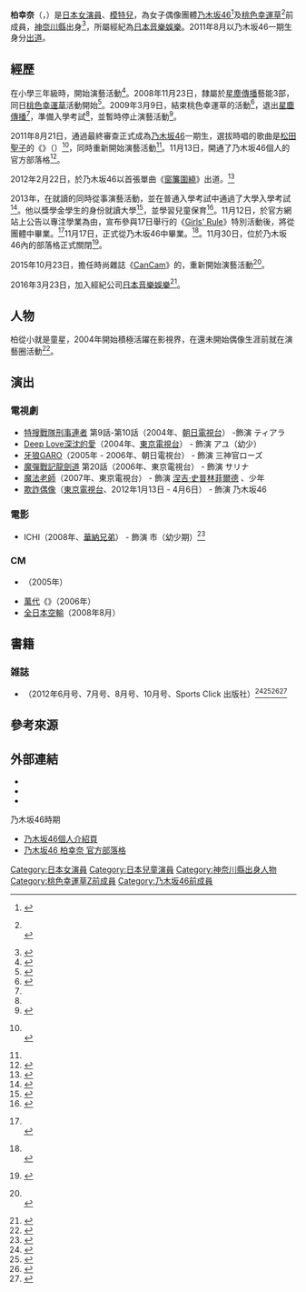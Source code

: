 {{藝人
|姓名 = 柏幸奈
|類型 = 女藝人
|外文名 = 柏 幸奈<br>（しわ ゆきな）
|外文 = ja
|羅馬拼音 = Kashiwa Yukina
|暱稱 = Yukina（{{lang|ja|ゆっきーな}}）
|國籍 = {{JPN}}
|出生日期 = {{Birth date and age|1994|8|12}}
|出生地點 = {{JPN}}[[神奈川县|神奈川县]]
|職業 = [[演員|演員]]、[[模特兒|模特兒]]
|語言 = [[日語|日語]]
|出道日期 = 2004年（藝人出道）<br>2011年8月21日（[[乃木坂46|乃木坂46]]身分）
|出道作 = 《[[窗簾圍繞|窗簾圍繞]]》
|活躍年代 = 2004年－至今
|經紀公司 = [[星塵傳播|星塵傳播]]（2008年－2009年）<br>乃木坂46合同會社（2011年－2013年）<br>[[日本音樂娛樂|日本音樂娛樂]]（2015年－至今）
|網站 = [https://www.japanmusic.jp/talent/yukinakashiwa/ 經紀公司個人介紹頁]
|相關團體 = [[桃色幸運草|桃色幸運草]]（2008年－2009年）<br>[[乃木坂46|乃木坂46]]（2011年－2013年）
| module = 
{{Infobox Sakamichi-series member
|embed = yes 
|血型 = B型<ref name="nogizaka46memberdetail"/>
|身高 = {{height|m=1.60}}<ref name="nogizaka46memberdetail"/>
|出道日期 = 2011年8月21日
|畢業日期 = 2013年11月17日
|加入時期 = 乃木坂46第1期
|唱片公司 = N46Div. / [[Sony_Music_Records|Sony Music Records]]
|經紀公司 = 乃木坂46合同會社
|畢業前所屬團體 = 乃木坂46
|官方網站 = https://web.archive.org/web/20131127064124/http://www.nogizaka46.com/member/detail/kashiwayukina.php 乃木坂46個人介紹頁 
}}
|module2 = 
{{Infobox name module
|embed = yes
|japanese    = 柏 幸奈
|kana        = かしわ ゆきな
|romaji      = Kashiwa Yukina
}}
}}

'''柏幸奈'''（{{jpn|j=柏 幸奈|hg=かしわ ゆきな|rm=Kashiwa Yukina|f=y}}，{{bd|1994年|8月12日|catIdx=Kashiwa Yukina}}）是[[日本|日本]][[女演員|女演員]]、[[模特兒|模特兒]]，為女子偶像團體[[乃木坂46|乃木坂46]]<ref name="nogizaka46memberdetail">{{cite web|url=https://web.archive.org/web/20131127064124/http://www.nogizaka46.com/member/detail/kashiwayukina.php|title=柏 幸奈｜メンバー紹介|date=|accessdate=2013-11-27|publisher=乃木坂46公式サイト|deadurl=yes|archiveurl=https://web.archive.org/web/20131127064124/http://www.nogizaka46.com/member/detail/kashiwayukina.php|archivedate=2013-11-27}}</ref>及[[桃色幸運草|桃色幸運草]]<ref name="towerrecords">{{cite news|url=http://tower.jp/article/news/2011/08/22/81488|title=AKB48の公式ライバル、乃木坂46のメンバー決定! 元ももクロ柏らも参加|newspaper=TOWER RECORDS ONLINE|publisher=タワーレコード|date=2011-08-22|accessdate=2013-04-12|archive-date=2013-11-13|archive-url=https://web.archive.org/web/20131113120742/http://tower.jp/article/news/2011/08/22/81488|dead-url=no}}<br />{{cite web|archiveurl=https://web.archive.org/web/20081231205436/http://ameblo.jp/schoolgirls/theme-10009134524.html|archivedate=2008-12-31|title=「マスクマンの正体は…」|author=柏幸奈|work=3年B組School girl BLOG|url=http://ameblo.jp/schoolgirls/theme-10009134524.html|date=2008-11-25|accessdate=2013-04-01|publisher=CyberAgent|dead-url=no}}</ref>前成員，[[神奈川縣|神奈川縣]]出身<ref name="f">{{Cite book|year=2011|date=2011-12-26|title=FLASHスペシャル|volume=2012年新春号|publisher=光文社|chapter=乃木坂46完全名鑑2012|asin=B006NSVZUW}}</ref>，所屬經紀為[[日本音樂娛樂|日本音樂娛樂]]。2011年8月以乃木坂46一期生身分[[出道|出道]]。

==經歷==
在小學三年級時，開始演藝活動<ref name="or">{{Cite interview|subject=柏幸奈|interviewer=|title=乃木坂46『AKB48の公式ライバルって!? 気になる☆メンバーを全員紹介』|url=http://www.oricon.co.jp/music/special/2011/nogizaka461102/21/6/|program=ORICON STYLE|date=2011-11-02|accessdate=2012-01-14|archiveurl=https://web.archive.org/web/20120114183716/http://www.oricon.co.jp/music/special/2011/nogizaka461102/21/6/|archivedate=2012-01-14}}</ref>。2008年11月23日，隸屬於[[星塵傳播|星塵傳播]]藝能3部，同日[[桃色幸運草|桃色幸運草]]活動開始<ref name="3b">{{cite web|archiveurl=https://web.archive.org/web/20081224060957/http://official.stardust.co.jp/section3/momokuro/index.html|title=新曲・新メンバー! (2008.11.25)|date=2008-11-25|publisher=ももいろクローバー -スターダストプロモーション 3Bジュニア|url=http://official.stardust.co.jp/section3/momokuro/index.html|archivedate=2008-12-24|accessdate=2013-04-01|dead-url=no}}</ref>。2009年3月9日，結束桃色幸運草的活動<ref>{{cite web|archiveurl=https://web.archive.org/web/20090327114008/http://official.stardust.co.jp/section3/momokuro/|title=ももいろクローバー - スターダストプロモーション 3Bジュニア|publisher=スターダストプロモーション|url=http://official.stardust.co.jp/section3/momokuro/|archivedate=2009-03-27|date=2009-03-10|accessdate=2013-04-01|dead-url=no}}</ref>，退出[[星塵傳播|星塵傳播]]<ref name="3b" />，準備入學考試<ref name="s" />，並暫時停止演藝活動<ref name="s">{{Cite book|year=2011|date=2011-09-26|title=週刊プレイボーイ|volume=2011年10月10日号|publisher=光文社|chapter=乃木坂46学園入学案内!-顔と名前を覚えてねカタログ|asin=B007ZR9GUG|page=146}}</ref>。

2011年8月21日，通過最終審查正式成為[[乃木坂46|乃木坂46]]一期生，選拔時唱的歌曲是[[松田聖子|松田聖子]]的《{{link-ja|夏之門|夏の扉}}》（{{lang|ja|このままで}}）<ref>{{Cite news|language=ja|script-title=ja:「乃木坂46」なりたい人集まれ〜公募開始|newspaper=nikkansports.com|date=2011-06-29|url=http://www.nikkansports.com/entertainment/news/p-et-tp0-20110629-797108.html|accessdate=2016-07-19|publisher=日刊スポーツ新聞社|archive-date=2016-03-03|archive-url=https://web.archive.org/web/20160303200036/http://www.nikkansports.com/entertainment/news/p-et-tp0-20110629-797108.html|dead-url=no}}<br />{{Cite news|url=http://www.scramble-egg.com/artist/event11/nogizaka46_02.htm|language=ja|script-title=ja:「乃木坂46」最終オーディション取材レポート(2)【合格者一覧(前半)】|newspaper=スクランブルエッグ on the Web|publisher=スクランブルエッグ|date=2011-08-22|accessdate=2016-07-19|archive-date=2013-05-19|archive-url=https://web.archive.org/web/20130519191720/http://www.scramble-egg.com/artist/event11/nogizaka46_02.htm|dead-url=no}}</ref>，同時重新開始演藝活動<ref name="s" />。11月13日，開通了乃木坂46個人的官方部落格<ref name="m">{{Cite web|author=柏幸奈|url=http://blog.nogizaka46.com/yukina.kashiwa/2011/11/000415.php|title=もちもち参上◎|work=乃木坂46 柏幸奈 公式ブログ|publisher=乃木坂46LLC|date=2011-11-13|accessdate=2013-03-18|archiveurl=https://web.archive.org/web/20130404083743/http://blog.nogizaka46.com/yukina.kashiwa/2011/11/000415.php|archivedate=2013-04-04}}</ref>。

2012年2月22日，於乃木坂46以首張單曲《[[窗簾圍繞|窗簾圍繞]]》出道。<ref>{{Cite news|url=http://thetv.jp/news_detail/26866/|language=ja|script-title=ja:乃木坂46・白石麻衣の“愛の言葉”を聴きに銀座へ!|newspaper=webザテレビジョン|publisher=角川マガジンズ|date=2011-12-21|accessdate=2016-07-19|archive-date=2016-08-10|archive-url=https://web.archive.org/web/20160810071429/http://thetv.jp/news_detail/26866/|dead-url=no}}</ref>

2013年，在就讀{{lj|預備校|予備校}}的同時從事演藝活動，並在普通入學考試中通過了大學入學考試<ref name="n">{{Cite book|author=川しまゆうこ|author2=辰巳ちえ|author3=大江麻貴|author4=東島あい|year=2013|date=2013-10-22|title=乃木坂派|publisher=双葉社|isbn=978-4-575-30587-6|page=155|chapter=INTERVIEW}}</ref>。他以獎學金學生的身份就讀大學<ref>{{Cite news|url=http://www.daily.co.jp/gossip/2013/11/13/0006493085.shtml|title=柏幸奈と宮澤成良が乃木坂46卒業へ|newspaper=デイリースポーツ online|publisher=デイリースポーツ|date=2013-11-13|accessdate=2013-11-13|archive-date=2021-07-22|archive-url=https://web.archive.org/web/20210722071955/https://www.daily.co.jp/gossip/2013/11/13/0006493085.shtml|dead-url=no}}</ref>，並學習兒童保育<ref>{{Cite web|url=https://twitter.com/y_k812/status/729315672354758656|title=Happy Mother's Day 大学で保育の勉強をしてから、改めて女手一つで育てる事がどんなに大変だったことかわかった気がします。普段なかなか感謝の言葉は言えていませんが、本当にいつもありがとうお母さん|accessdate=2016-05-08|author=柏幸奈|date=2016-05-08|work=y_k812|publisher=Twitter}}</ref>。11月12日，於官方網站上公告以專注學業為由，宣布參與17日舉行的《[[Girls'_Rule|Girls' Rule]]》特別活動後，將從團體中畢業。<ref>{{cite web|url=https://www.nogizaka46.com/news/2013/11/post-198.php|title=柏 幸奈、宮澤 成良:卒業のお知らせ|work=乃木坂46公式サイト|publisher=乃木坂46運営委員会|date=2013-11-12|accessdate=2013-11-12|archive-date=2021-04-22|archive-url=https://web.archive.org/web/20210422135215/http://www.nogizaka46.com/news/2013/11/post-198.php|dead-url=no}}<br />{{cite news|url=http://mdpr.jp/news/detail/1298023|title=乃木坂46メンバー、「楽しさを感じられなくなった」過去ももクロで活動|newspaper=モデルプレス|publisher=ネットネイティブ|date=2013-11-13|accessdate=2013-11-13|archive-date=2019-06-10|archive-url=https://web.archive.org/web/20190610051854/https://mdpr.jp/news/detail/1298023|dead-url=no}}</ref>11月17日，正式從乃木坂46中畢業。<ref>{{cite news|url=http://www.tokyo-sports.co.jp/entame/entertainment/204186/|title=乃木坂卒業! 柏幸奈の今後は「教師」|newspaper=東スポＷeb|publisher=東京スポーツ新聞社|date=2013-11-14|accessdate=2013-11-14|archive-date=2016-10-27|archive-url=https://web.archive.org/web/20161027192330/http://www.tokyo-sports.co.jp/entame/entertainment/204186/|dead-url=no}}<br />{{cite news|url=http://natalie.mu/music/news/103765|title=乃木坂46柏幸奈&宮澤成良、イベントでファンに卒業の挨拶|newspaper=ナタリー|publisher=ナターシャ|date=2013-11-17|accessdate=2013-11-17|archive-date=2021-07-23|archive-url=https://web.archive.org/web/20210723151413/https://natalie.mu/music/news/103765|dead-url=no}}</ref>。11月30日，位於乃木坂46內的部落格正式關閉<ref>{{Cite web|url=https://www.nogizaka46.com/news/2013/11/post-200.php|title=【お知らせ】柏 幸奈、宮澤 成良 卒業に関して|accessdate=2013-11-20|date=2013-11-20|work=乃木坂46公式サイト|publisher=乃木坂46運営委員会|archive-date=2021-07-22|archive-url=https://web.archive.org/web/20210722072000/https://www.nogizaka46.com/news/2013/11/post-200.php|dead-url=no}}</ref>。

2015年10月23日，擔任時尚雜誌《[[CanCam|CanCam]]》的{{lj|讀者模特兒|読者モデル}}，重新開始演藝活動<ref>{{Cite book|title=CanCam|date=2015-10-23|publisher=小学館|asin=B014TC1S5U|volume=2015年12月号}}<br />{{Cite web|url=https://twitter.com/y_k812/status/635045040549572608|title=今日はCanCam12月号、『CanCamデビュー』のページの撮影でした ♡10月23日の発売日が待ち遠しい|accessdate=2016-08-22|author=柏幸奈|date=2016-08-22|work=y_k812|publisher=Twitter|archive-date=2021-08-13|archive-url=https://web.archive.org/web/20210813001900/https://twitter.com/y_k812/status/635045040549572608|dead-url=no}}</ref>。

2016年3月23日，加入經紀公司[[日本音樂娛樂|日本音樂娛樂]]<ref>{{Cite web|url=https://twitter.com/y_k812/status/712623452151111680|title=ご報告遅くなりましたが、事務所はイー・コンセプト（JME）所属となりました! 今日から公式HPにもプロフィールがUPされています|accessdate=2016-03-23|author=柏幸奈|date=2016-03-23|work=y_k812|publisher=Twitter}}</ref>。

== 人物 ==
柏從小就是童星，2004年開始積極活躍在影視界，在還未開始偶像生涯前就在演藝圈活動<ref>{{Cite news |url=https://mdpr.jp/news/detail/1298023 |work=modelpress |publisher=Netnative Inc. |language=ja |script-title=ja:乃木坂46メンバー、「楽しさを感じられなくなった」過去ももクロで活動 |date=2013-11-13 |access-date=2019-03-01 |archive-date=2019-06-10 |archive-url=https://web.archive.org/web/20190610051854/https://mdpr.jp/news/detail/1298023 |dead-url=no }}</ref>。

== 演出 ==
{{Hatnote|僅列出個人參演，以乃木坂46成員共同名義之相關演出請詳見 「[[乃木坂46#電視出演|乃木坂46 電視出演]]」}} 
=== 電視劇 ===
* [[特搜戰隊刑事連者|特搜戰隊刑事連者]] 第9話-第10話（2004年、[[朝日電視台|朝日電視台]]） -飾演 ティアラ
* [[Deep_Love深沈的愛|Deep Love深沈的愛]]（2004年、[[東京電視台|東京電視台]]） - 飾演 アユ（幼少）
* [[牙狼GARO|牙狼GARO]]（2005年 - 2006年、朝日電視台） - 飾演 三神官ローズ
* [[魔彈戰記龍劍道|魔彈戰記龍劍道]] 第20話（2006年、東京電視台） - 飾演 サリナ
* [[魔法老師#電視劇|魔法老師]]（2007年、東京電視台） - 飾演 [[涅吉·史普林菲爾德|涅吉·史普林菲爾德]] 、少年
* [[欺詐偶像|欺詐偶像]]（[[東京電視台|東京電視台]]、2012年1月13日 - 4月6日） - 飾演 乃木坂46

=== 電影 ===
* ICHI（2008年、[[華納兄弟|華納兄弟]]） - 飾演 市（幼少期）<ref>{{cite web|archiveurl=https://web.archive.org/web/20081007223454/http://www.stardust.co.jp/section3/profile/kashiwayukina.html |archivedate=2008-10-07 |url=http://www.stardust.co.jp/section3/profile/kashiwayukina.html |title=STARDUST - スターダストプロモーション芸能3部 - 柏幸奈のプロフィール |accessdate=2013-04-01 |deadurl=yes }}</ref>

=== CM ===
* {{lang|ja|ユニバーサルホーム}}（2005年）
* [[萬代|萬代]]《{{lang|ja|[[光之美少女|光之美少女]] ミックスコミューン}}》（2006年）
* [[全日本空輸|全日本空輸]]（2008年8月）

== 書籍 ==
{{Hatnote|僅列出個人作品，以乃木坂46成員共同名義之相關作品請詳見 「[[乃木坂46#書籍|乃木坂46 書籍]]」}}
=== 雑誌 ===
* {{lang|ja|陸上競技マガジン}}（2012年6月号、7月号、8月号、10月号、Sports Click 出版社）<ref name="track&fieldmagazine1206">{{cite web|url=http://www.sportsclick.jp/magazine/track-field/1206/|title=SportsClick：陸上競技|publisher=ベースボール・マガジン社|date=|accessdate=2013-04-06|deadurl=yes|archiveurl=https://web.archive.org/web/20131113120647/http://www.sportsclick.jp/magazine/track-field/1206/|archivedate=2013-11-13}}</ref><ref name="track&fieldmagazine1207">{{cite web|url=http://www.sportsclick.jp/magazine/track-field/1207/|title=SportsClick：陸上競技|publisher=ベースボール・マガジン社|date=|accessdate=2013-04-06|deadurl=yes|archiveurl=https://web.archive.org/web/20131113120645/http://www.sportsclick.jp/magazine/track-field/1207/|archivedate=2013-11-13}}</ref><ref name="track&fieldmagazine1208">{{cite web|url=http://www.sportsclick.jp/magazine/track-field/1208/|title=SportsClick：陸上競技|publisher=ベースボール・マガジン社|date=|accessdate=2013-04-06|deadurl=yes|archiveurl=https://web.archive.org/web/20131113120642/http://www.sportsclick.jp/magazine/track-field/1208/|archivedate=2013-11-13}}</ref><ref name="track&fieldmagazine1210">{{cite web|url=http://www.sportsclick.jp/magazine/track-field/1210/|title=SportsClick：陸上競技|publisher=ベースボール・マガジン社|date=|accessdate=2013-04-06|deadurl=yes|archiveurl=https://web.archive.org/web/20131113120600/http://www.sportsclick.jp/magazine/track-field/1210/|archivedate=2013-11-13}}</ref>

== 參考來源 ==
{{reflist}}

== 外部連結 ==
* {{Official website|https://www.japanmusic.jp/talent/yukinakashiwa/|日本音樂娛樂個人介紹頁}}{{ja}} 
* {{instagram|Yukina_812}}{{ja}}
* {{twitter|y_k812}}{{ja}}

;乃木坂46時期
* [https://web.archive.org/web/20131127064124/http://www.nogizaka46.com/member/detail/kashiwayukina.php 乃木坂46個人介紹頁 ]{{ja}}
* [https://web.archive.org/web/20131128074811/http://blog.nogizaka46.com/yukina.kashiwa/ 乃木坂46 柏幸奈 官方部落格]{{ja}}

{{桃色幸運草Z}}
{{Nogizaka46}}

{{DEFAULTSORT:Kashiwa Yukina}}
[[Category:日本女演員|Category:日本女演員]]
[[Category:日本兒童演員|Category:日本兒童演員]]
[[Category:神奈川縣出身人物|Category:神奈川縣出身人物]]
[[Category:桃色幸運草Z前成員|Category:桃色幸運草Z前成員]]
[[Category:乃木坂46前成員|Category:乃木坂46前成員]]